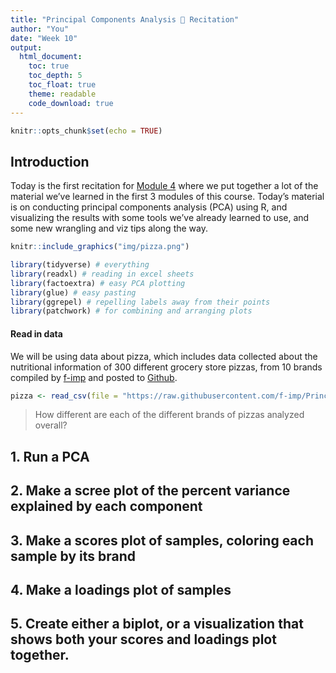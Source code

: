 ```yaml
---
title: "Principal Components Analysis 🍕 Recitation"
author: "You"
date: "Week 10"
output:
  html_document:
    toc: true
    toc_depth: 5
    toc_float: true
    theme: readable
    code_download: true
---
```


```r
knitr::opts_chunk$set(echo = TRUE)
```

## Introduction

Today is the first recitation for [Module 4](_site/module4.html) where we put together a lot of the material we've learned in the first 3 modules of this course. Today's material is on conducting principal components analysis (PCA) using R, and visualizing the results with some tools we've already learned to use, and some new wrangling and viz tips along the way.

```r
knitr::include_graphics("img/pizza.png")
```

```r
library(tidyverse) # everything
library(readxl) # reading in excel sheets
library(factoextra) # easy PCA plotting
library(glue) # easy pasting
library(ggrepel) # repelling labels away from their points
library(patchwork) # for combining and arranging plots
```

#### Read in data

We will be using data about pizza, which includes data collected about the nutritional information of 300 different grocery store pizzas, from 10 brands compiled by [f-imp](https://github.com/f-imp) and posted to [Github](https://github.com/f-imp/Principal-Component-Analysis-PCA-over-3-datasets/blob/master/datasets/Pizza.csv).

```r
pizza <- read_csv(file = "https://raw.githubusercontent.com/f-imp/Principal-Component-Analysis-PCA-over-3-datasets/master/datasets/Pizza.csv")
```

> How different are each of the different brands of pizzas analyzed overall? 

## 1. Run a PCA


## 2. Make a scree plot of the percent variance explained by each component


## 3. Make a scores plot of samples, coloring each sample by its brand


## 4. Make a loadings plot of samples


## 5. Create either a biplot, or a visualization that shows both your scores and loadings plot together.

